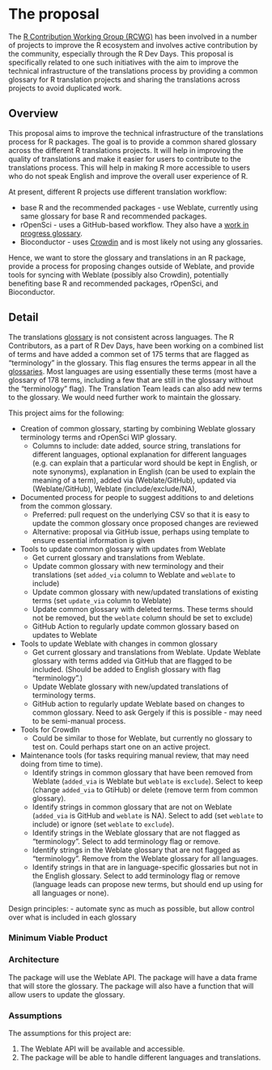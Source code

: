 # The proposal
<!--
This is where the proposal should be outlined. 
-->

The [R Contribution Working Group (RCWG)](https://contributor.r-project.org/working-group) has been involved in a number of projects to improve the R ecosystem and involves active contribution by the community, especially through the R Dev Days. This proposal is specifically related to one such initiatives with the aim to improve the technical infrastructure of the translations process by providing a common glossary for R translation projects and sharing the translations across projects to avoid duplicated work.

## Overview
<!--
At a high-level address what your proposal is and how it will address the problem identified. Highlight any benefits to the R Community that follow from solving the problem. This should be your most compelling section.
-->

This proposal aims to improve the technical infrastructure of the translations process for R packages. The goal is to provide a common shared glossary across the different R translations projects. It will help in improving the quality of translations and make it easier for users to contribute to the translations process. This will help in making R more accessible to users who do not speak English and improve the overall user experience of R.

At present, different R projects use different translation workflow:

- base R and the recommended packages - use Weblate, currently using same glossary for base R and recommended packages.
- rOpenSci - uses a GitHub-based workflow. They also have a [work in progress glossary]( https://github.com/ropensci-review-tools/glossary/blob/master/glossary.csv).
- Bioconductor - uses [Crowdin](https://bioconductor.crowdin.com) and is most likely not using any glossaries.

Hence, we want to store the glossary and translations in an R package, provide a process for proposing changes outside of Weblate, and provide tools for syncing with Weblate (possibly also Crowdin), potentially benefiting base R and recommended packages, rOpenSci, and Bioconductor.

## Detail
<!--
Go into more detail about the specifics of the project and it delivers against the problem.

Depending on project type the detail section should include:

 - [ ] Minimum Viable Product
 - [ ] Architecture
 - [ ] Assumptions
-->

The translations [glossary](https://translate.rx.studio/projects/r-project/glossary/) is not consistent across languages. The R Contributors, as a part of R Dev Days, have been working on a combined list of terms and have added a common set of 175 terms that are flagged as "terminology" in the glossary. This flag ensures the terms appear in all the [glossaries](https://docs.weblate.org/en/latest/user/glossary.html#terminology). Most languages are using essentially these terms (most have a glossary of 178 terms, including a few that are still in the glossary without the "terminology" flag). The Translation Team leads can also add new terms to the glossary. We would need further work to maintain the glossary.

This project aims for the following:

- Creation of common glossary, starting by combining Weblate glossary terminology terms and rOpenSci WIP glossary.
  - Columns to include: date added, source string, translations for different languages, optional explanation for different languages (e.g. can explain that a particular word should be kept in English, or note synonyms), explanation in English (can be used to explain the meaning of a term), added via (Weblate/GitHub), updated via (Weblate/GitHub), Weblate (include/exclude/NA),

- Documented process for people to suggest additions to and deletions from the common glossary.
  - Preferred: pull request on the underlying CSV so that it is easy to update the common glossary once proposed changes are reviewed
  - Alternative: proposal via GitHub issue, perhaps using template to ensure essential information is given
  
- Tools to update common glossary with updates from Weblate
  - Get current glossary and translations from Weblate.
  - Update common glossary with new terminology and their translations (set `added_via` column to Weblate and `weblate` to include)
  - Update common glossary with new/updated translations of existing terms (set `update_via` column to Weblate)
  - Update common glossary with deleted terms. These terms should not be removed, but the `weblate` column should be set to exclude)
  - GitHub Action to regularly update common glossary based on updates to Weblate
  
- Tools to update Weblate with changes in common glossary
  - Get current glossary and translations from Weblate.
Update Weblate glossary with terms added via GitHub that are flagged to be included. (Should be added to English glossary with flag "terminology".)
  - Update Weblate glossary with new/updated translations of terminology terms.
  - GitHub action to regularly update Weblate based on changes to common glossary. Need to ask Gergely if this is possible - may need to be semi-manual process.

- Tools for CrowdIn
  - Could be similar to those for Weblate, but currently no glossary to test on. Could perhaps start one on an active project.

- Maintenance tools (for tasks requiring manual review, that may need doing from time to time).
  - Identify strings in common glossary that have been removed from Weblate (`added_via` is Weblate but `weblate` is `exclude`). Select to keep (change `added_via` to GtiHub) or delete (remove term from common glossary).
  - Identify strings in common glossary that are not on Weblate (`added_via` is GitHub and `weblate` is NA). Select to add (set `weblate` to include) or ignore (set `weblate` to `exclude`).
  - Identify strings in the Weblate glossary that are not flagged as "terminology". Select to add terminology flag or remove.
  - Identify strings in the Weblate glossary that are not flagged as "terminology". Remove from the Weblate glossary for all languages.
  - Identify strings in that are in language-specific glossaries but not in the English glossary. Select to add terminology flag or remove (language leads can propose new terms, but should end up using for all languages or none).
  
Design principles:
- automate sync as much as possible, but allow control over what is included in each glossary

### Minimum Viable Product



### Architecture

The package will use the Weblate API. The package will have a data frame that will store the glossary. The package will also have a function that will allow users to update the glossary.

### Assumptions

The assumptions for this project are:

1. The Weblate API will be available and accessible.
2. The package will be able to handle different languages and translations.
